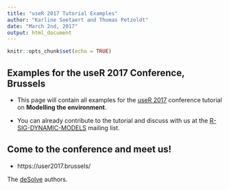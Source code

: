 ---
title: "useR 2017 Tutorial Examples"
author: "Karline Soetaert and Thomas Petzoldt"
date: "March 2nd, 2017"
output: html_document
---

```{r setup, include=FALSE}
knitr::opts_chunk$set(echo = TRUE)
```

## Examples for the useR 2017 Conference, Brussels


* This page will contain all examples for the [useR 2017](https://user2017.brussels/) conference tutorial on 
**Modelling the environment**.

* You can already contribute to the tutorial and discuss with us at the [R-SIG-DYNAMIC-MODELS](https://stat.ethz.ch/mailman/listinfo/r-sig-dynamic-models) mailing list.

## Come to the conference and meet us!

* https://user2017.brussels/


The [deSolve](http://desolve.r-forge.r-project.org) authors.
